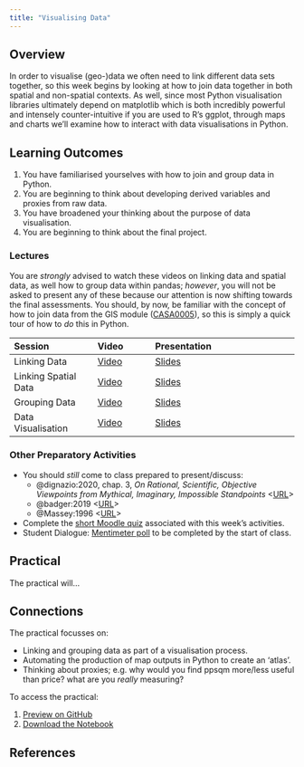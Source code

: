 ```yaml
--- 
title: "Visualising Data"
---
```


## Overview

In order to visualise (geo-)data we often need to link different data sets together, so this week begins by looking at how to join data together in both spatial and non-spatial contexts. As well, since most Python visualisation libraries ultimately depend on matplotlib which is both incredibly powerful and intensely counter-intuitive if you are used to R's ggplot, through maps and charts we'll examine how to interact with data visualisations in Python.

::: {.callout-important}
## Learning Outcomes

1. You have familiarised yourselves with how to join and group data in Python.
2. You are beginning to think about developing derived variables and proxies from raw data.
3. You have broadened your thinking about the purpose of data visualisation.
4. You are beginning to think about the final project.
::: 

### Lectures

You are *strongly* advised to watch these videos on linking data and spatial data, as well how to group data within pandas; *however*, you will not be asked to present any of these because our attention is now shifting towards the final assessments. You should, by now, be familiar with the concept of how to join data from the GIS module ([CASA0005](https://andrewmaclachlan.github.io/CASA0005repo/)), so this is simply a quick tour of how to *do* this in Python.

| Session | Video | Presentation | 
| :------ | :---- | :----------- | 
| Linking Data | [Video]({{< var vids.linking >}}) | [Slides](../lectures/9.1-Linking_Data.qmd) | 
| Linking Spatial Data | [Video]({{< var vids.linkingsp >}}) | [Slides](../lectures/9.2-Linking_Spatial_Data.qmd) | 
| Grouping Data | [Video]({{< var vids.grouping >}}) | [Slides](../lectures/9.3-Grouping_Data.qmd) | 
| Data Visualisation | [Video]({{< var vids.visualising >}}) | [Slides](../lectures/9.4-Visualising_Data.qmd) | 

### Other Preparatory Activities

- You should *still* come to class prepared to present/discuss:
  - @dignazio:2020, chap. 3, *On Rational, Scientific, Objective Viewpoints from Mythical, Imaginary, Impossible Standpoints* <[URL](https://ucl.primo.exlibrisgroup.com/discovery/fulldisplay?docid=alma9931206723604761&context=L&vid=44UCL_INST:UCL_VU2&lang=en&search_scope=UCLLibraryCatalogue&adaptor=Local%20Search%20Engine&isFrbr=true&tab=UCLLibraryCatalogue&query=any,contains,D%5C%27Ignazio%20Data%20Feminism&sortby=date_d&facet=frbrgroupid,include,9041340239229546206&offset=0)>
  - @badger:2019 <[URL](https://www.nytimes.com/interactive/2019/04/27/upshot/diversity-housing-maps-raleigh-gentrification.html)>
  - @Massey:1996 <[URL](https://www.tandfonline.com/doi/abs/10.1080/14702549608554458)>
- Complete the [short Moodle quiz]({{< var quiz.week9 >}}) associated with this week's activities.
- Student Dialogue: [Mentimeter poll](https://moodle.ucl.ac.uk/mod/url/view.php?id=4389765&forceview=1) to be completed by the start of class.

## Practical

The practical will...

::: {.callout-tip}
## Connections

The practical focusses on:

- Linking and grouping data as part of a visualisation process.
- Automating the production of map outputs in Python to create an 'atlas'.
- Thinking about proxies; e.g. why would you find ppsqm more/less useful than price? what are you *really* measuring? 
:::

To access the practical:

1. [Preview on GitHub]({{< var module.prac > >}}practicals/Practical-09-Visualising_Data.ipynb)
2. [Download the Notebook]({{< var module.raw >}}practicals/Practical-09-Visualising_Data.ipynb)


## References
